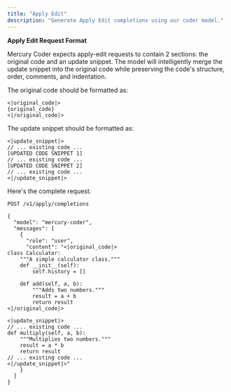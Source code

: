 ```yaml
---
title: "Apply Edit"
description: "Generate Apply Edit completions using our coder model."
---
```


**Apply Edit Request Format**

Mercury Coder expects apply-edit requests to contain 2 sections: the original code and an update snippet. The model will intelligently merge the update snippet into the original code while preserving the code's structure, order, comments, and indentation.

The original code should be formatted as:

```
<|original_code|>
{original_code}
<|/original_code|>
```

The update snippet should be formatted as:

```
<|update_snippet|>
// ... existing code ...
[UPDATED CODE SNIPPET 1]
// ... existing code ...
[UPDATED CODE SNIPPET 2]
// ... existing code ...
<|/update_snippet|>
```

Here's the complete request.

```
POST /v1/apply/completions

{
  "model": "mercury-coder",
  "messages": [
    {
      "role": "user",
      "content": "<|original_code|>
class Calculator:
    """A simple calculator class."""
    def __init__(self):
        self.history = []

    def add(self, a, b):
        """Adds two numbers."""
        result = a + b
        return result
<|/original_code|>

<|update_snippet|>
// ... existing code ...
def multiply(self, a, b):
    """Multiplies two numbers."""
    result = a * b
    return result
// ... existing code ...
<|/update_snippet|>"
    }
  ]
}
```